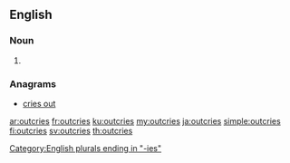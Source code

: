 ==English==

===Noun===
{{head|en|noun plural form}}

# {{plural of|outcry|lang=en}}

===Anagrams===
* [[cries out#English|cries out]]

[[Category:English plurals ending in "-ies"]]

[[ar:outcries]]
[[fr:outcries]]
[[ku:outcries]]
[[my:outcries]]
[[ja:outcries]]
[[simple:outcries]]
[[fi:outcries]]
[[sv:outcries]]
[[th:outcries]]